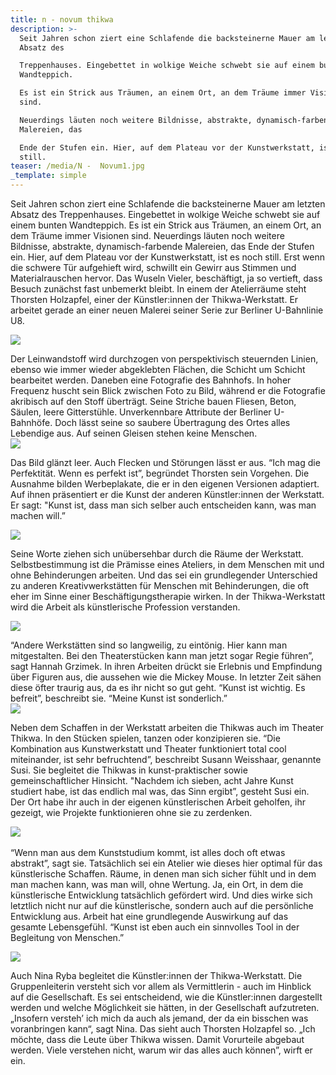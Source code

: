```yaml
---
title: n - novum thikwa
description: >-
  Seit Jahren schon ziert eine Schlafende die backsteinerne Mauer am letzten
  Absatz des

  Treppenhauses. Eingebettet in wolkige Weiche schwebt sie auf einem bunten
  Wandteppich.

  Es ist ein Strick aus Träumen, an einem Ort, an dem Träume immer Visionen
  sind.

  Neuerdings läuten noch weitere Bildnisse, abstrakte, dynamisch-farbende
  Malereien, das

  Ende der Stufen ein. Hier, auf dem Plateau vor der Kunstwerkstatt, ist es noch
  still.
teaser: /media/N -  Novum1.jpg
_template: simple
---
```


Seit Jahren schon ziert eine Schlafende die backsteinerne Mauer am letzten Absatz des Treppenhauses. Eingebettet in wolkige Weiche schwebt sie auf einem bunten Wandteppich. Es ist ein Strick aus Träumen, an einem Ort, an dem Träume immer Visionen sind. Neuerdings läuten noch weitere Bildnisse, abstrakte, dynamisch-farbende Malereien, das Ende der Stufen ein. Hier, auf dem Plateau vor der Kunstwerkstatt, ist es noch still. Erst wenn die schwere Tür aufgehieft wird, schwillt ein Gewirr aus Stimmen und Materialrauschen hervor. Das Wuseln Vieler, beschäftigt, ja so vertieft, dass Besuch zunächst fast unbemerkt bleibt. In einem der Atelierräume steht Thorsten Holzapfel, einer der Künstler\:innen der Thikwa-Werkstatt. Er arbeitet gerade an einer neuen Malerei seiner Serie zur Berliner U-Bahnlinie U8.

![](</media/2023/n 01.jpg>)

Der Leinwandstoff wird durchzogen von perspektivisch steuernden Linien, ebenso wie immer wieder abgeklebten Flächen, die Schicht um Schicht bearbeitet werden. Daneben eine Fotografie des Bahnhofs. In hoher Frequenz huscht sein Blick zwischen Foto zu Bild, während er die Fotografie akribisch auf den Stoff überträgt. Seine Striche bauen Fliesen, Beton, Säulen, leere Gitterstühle. Unverkennbare Attribute der Berliner U-Bahnhöfe. Doch lässt seine so saubere Übertragung des Ortes alles Lebendige aus. Auf seinen Gleisen stehen keine Menschen.\
![](</media/2023/n 02.jpg>)

Das Bild glänzt leer. Auch Flecken und Störungen lässt er aus. “Ich mag die Perfektität. Wenn es perfekt ist”, begründet Thorsten sein Vorgehen. Die Ausnahme bilden Werbeplakate, die er in den eigenen Versionen adaptiert. Auf ihnen präsentiert er die Kunst der anderen Künstler\:innen der Werkstatt. Er sagt: "Kunst ist, dass man sich selber auch entscheiden kann, was man machen will.”

![](</media/2023/n 03.jpg>)

Seine Worte ziehen sich unübersehbar durch die Räume der Werkstatt. Selbstbestimmung ist die Prämisse eines Ateliers, in dem Menschen mit und ohne Behinderungen arbeiten. Und das sei ein grundlegender Unterschied zu anderen Kreativwerkstätten für Menschen mit Behinderungen, die oft eher im Sinne einer Beschäftigungstherapie wirken. In der Thikwa-Werkstatt wird die Arbeit als künstlerische Profession verstanden. 

![](</media/2023/n 04.jpg>)

“Andere Werkstätten sind so langweilig, zu eintönig. Hier kann man mitgestalten. Bei den Theaterstücken kann man jetzt sogar Regie führen”, sagt Hannah Grzimek. In ihren Arbeiten drückt sie Erlebnis und Empfindung über Figuren aus, die aussehen wie die Mickey Mouse. In letzter Zeit sähen diese öfter traurig aus, da es ihr nicht so gut geht. “Kunst ist wichtig. Es befreit”, beschreibt sie. “Meine Kunst ist sonderlich.”\
![](/media/novum0.jpg)

Neben dem Schaffen in der Werkstatt arbeiten die Thikwas auch im Theater Thikwa. In den Stücken spielen, tanzen oder konzipieren sie. “Die Kombination aus Kunstwerkstatt und Theater funktioniert total cool miteinander, ist sehr befruchtend”, beschreibt Susann Weisshaar, genannte Susi. Sie begleitet die Thikwas in kunst-praktischer sowie gemeinschaftlicher Hinsicht. "Nachdem ich sieben, acht Jahre Kunst studiert habe, ist das endlich mal was, das Sinn ergibt”, gesteht Susi ein. Der Ort habe ihr auch in der eigenen künstlerischen Arbeit geholfen, ihr gezeigt, wie Projekte funktionieren ohne sie zu zerdenken.

![](/media/novum1.jpg)\
\
“Wenn man aus dem Kunststudium kommt, ist alles doch oft etwas abstrakt”, sagt sie. Tatsächlich sei ein Atelier wie dieses hier optimal für das künstlerische Schaffen. Räume, in denen man sich sicher fühlt und in dem man machen kann, was man will, ohne Wertung. Ja, ein Ort, in dem die künstlerische Entwicklung tatsächlich gefördert wird. Und dies wirke sich letztlich nicht nur auf die künstlerische, sondern auch auf die persönliche Entwicklung aus. Arbeit hat eine grundlegende Auswirkung auf das gesamte Lebensgefühl. “Kunst ist eben auch ein sinnvolles Tool in der Begleitung von Menschen.”

![](/media/novum2.jpg)

Auch Nina Ryba begleitet die Künstler\:innen der Thikwa-Werkstatt. Die Gruppenleiterin versteht sich vor allem als Vermittlerin - auch im Hinblick auf die Gesellschaft. Es sei entscheidend, wie die Künstler\:innen dargestellt werden und welche Möglichkeit sie hätten, in der Gesellschaft aufzutreten. „Insofern versteh’ ich mich da auch als jemand, der da ein bisschen was voranbringen kann“, sagt Nina. Das sieht auch Thorsten Holzapfel so. „Ich möchte, dass die Leute über Thikwa wissen. Damit Vorurteile abgebaut werden. Viele verstehen nicht, warum wir das alles auch können”, wirft er ein.
